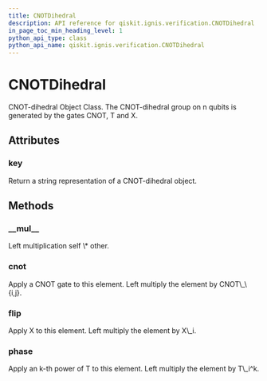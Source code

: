 ```yaml
---
title: CNOTDihedral
description: API reference for qiskit.ignis.verification.CNOTDihedral
in_page_toc_min_heading_level: 1
python_api_type: class
python_api_name: qiskit.ignis.verification.CNOTDihedral
---
```


# CNOTDihedral

<Class id="qiskit.ignis.verification.CNOTDihedral" isDedicatedPage={true} github="https://github.com/qiskit-community/qiskit-ignis/tree/stable/0.3/qiskit/ignis/verification/randomized_benchmarking/dihedral.py" signature="CNOTDihedral(n_qubits)">
  CNOT-dihedral Object Class. The CNOT-dihedral group on n qubits is generated by the gates CNOT, T and X.

  ## Attributes

  ### key

  <Attribute id="qiskit.ignis.verification.CNOTDihedral.key" name="key">
    Return a string representation of a CNOT-dihedral object.
  </Attribute>

  ## Methods

  ### \_\_mul\_\_

  <Function id="qiskit.ignis.verification.CNOTDihedral.__mul__" name="__mul__" signature="CNOTDihedral.__mul__(other)">
    Left multiplication self \* other.
  </Function>

  ### cnot

  <Function id="qiskit.ignis.verification.CNOTDihedral.cnot" name="cnot" signature="CNOTDihedral.cnot(i, j)">
    Apply a CNOT gate to this element. Left multiply the element by CNOT\_\{i,j}.
  </Function>

  ### flip

  <Function id="qiskit.ignis.verification.CNOTDihedral.flip" name="flip" signature="CNOTDihedral.flip(i)">
    Apply X to this element. Left multiply the element by X\_i.
  </Function>

  ### phase

  <Function id="qiskit.ignis.verification.CNOTDihedral.phase" name="phase" signature="CNOTDihedral.phase(k, i)">
    Apply an k-th power of T to this element. Left multiply the element by T\_i^k.
  </Function>
</Class>

